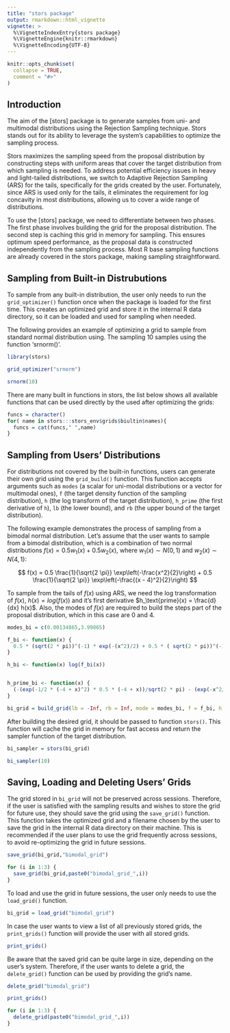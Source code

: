 ```yaml
---
title: "stors package"
output: rmarkdown::html_vignette
vignette: >
  %\VignetteIndexEntry{stors package}
  %\VignetteEngine{knitr::rmarkdown}
  %\VignetteEncoding{UTF-8}
---
```


```r
knitr::opts_chunk$set(
  collapse = TRUE,
  comment = "#>"
)
```

## Introduction

The aim of the [stors] package is to generate samples from uni- and multimodal distributions using the Rejection Sampling technique. Stors stands out for its ability to leverage the system's capabilities to optimize the sampling process.

Stors maximizes the sampling speed from the proposal distribution by constructing steps with uniform areas that cover the target distribution from which sampling is needed. To address potential efficiency issues in heavy and light-tailed distributions, we switch to Adaptive Rejection Sampling (ARS) for the tails, specifically for the grids created by the user. Fortunately, since ARS is used only for the tails, it eliminates the requirement for log concavity in most distributions, allowing us to cover a wide range of distributions.

To use the [stors] package, we need to differentiate between two phases. The first phase involves building the grid for the proposal distribution. The second step is caching this grid in memory for sampling. This ensures optimum speed performance, as the proposal data is constructed independently from the sampling process. Most R base sampling functions are already covered in the stors package, making sampling straightforward.

## Sampling from Built-in Distrubutions

To sample from any built-in distribution, the user only needs to run the `grid_optimizer()` function once when the package is loaded for the first time. This creates an optimized grid and store it in the internal R data directory, so it can be loaded and used for sampling when needed.

The following provides an example of optimizing a grid to sample from standard normal distribution using. The sampling 10 samples using the function 'srnorm()'.

```r

library(stors)

grid_optimizer("srnorm")

srnorm(10)

```

There are many built in functions in stors, the list below shows all available functions that can be used directly by the used after optimizing the grids:
```r
funcs = character()
for( name in stors:::stors_env$grids$biultin$names){
  funcs = cat(funcs," ",name)
}
```

## Sampling from Users' Distributions

For distributions not covered by the built-in functions, users can generate their own grid using the `grid_build()` function. This function accepts arguments such as `modes` (a scalar for uni-modal distributions or a vector for multimodal ones), `f` (the target density function of the sampling distribution), `h` (the log transform of the target distribution), `h_prime` (the first derivative of `h`), `lb` (the lower bound), and `rb` (the upper bound of the target distribution).

The following example demonstrates the process of sampling from a bimodal normal distribution. Let's assume that the user wants to sample from a bimodal distribution, which is a combination of two normal distributions $f(x) = 0.5 w_1(x) + 0.5 w_2(x)$, where $w_1(x) \sim N(0, 1)$ and $w_2(x) \sim N(4, 1)$:

$$
f(x) =  0.5 \frac{1}{\sqrt{2 \pi}}  \exp\left(-\frac{x^2}{2}\right) + 0.5  \frac{1}{\sqrt{2 \pi}} \exp\left(-\frac{(x - 4)^2}{2}\right)
$$

To sample from the tails of $f(x)$ using ARS, we need the log transformation of $f(x)$, $h(x) = log(f(x))$ and it's first derivative $h_\text{prime}(x) = \frac{d}{dx} h(x)$. Also, the modes of $f(x)$ are required to build the steps part of the proposal distribution, which in this case are 0 and 4.

```r

modes_bi = c(0.00134865,3.99865)

f_bi <- function(x) {
  0.5 * (sqrt(2 * pi))^(-1) * exp(-(x^2)/2) + 0.5 * ( sqrt(2 * pi))^(-1) * exp(-((x - 4)^2)/2)
}

h_bi <- function(x) log(f_bi(x))


h_prime_bi <- function(x) {
  (-(exp(-1/2 * (-4 + x)^2) * 0.5 * (-4 + x))/sqrt(2 * pi) - (exp(-x^2/2) * 0.5 * x)/sqrt(2 * pi))/((exp(-x^2/2) * 0.5)/sqrt(2 * pi) + (exp(-1/2 * (-4 + x)^2) * 0.5)/sqrt(2 * pi))
}

bi_grid = build_grid(lb = -Inf, rb = Inf, mode = modes_bi, f = f_bi, h = h_bi, h_prime = h_prime_bi)


```


After building the desired grid, it should be passed to function `stors()`. This function will cache the grid in memory for fast access and return the sampler function of the target distribution.

```r

bi_sampler = stors(bi_grid)

bi_sampler(10)

```

## Saving, Loading and Deleting Users' Grids

The grid stored in `bi_grid` will not be preserved across sessions. Therefore, if the user is satisfied with the sampling results and wishes to store the grid for future use, they should save the grid using the `save_grid()` function. This function takes the optimized grid and a filename chosen by the user to save the grid in the internal R data directory on their machine. This is recommended if the user plans to use the grid frequently across sessions, to avoid re-optimizing the grid in future sessions.

```r

save_grid(bi_grid,"bimodal_grid")


```

```r
for (i in 1:3) {
  save_grid(bi_grid,paste0("bimodal_grid_",i))
}

```

To load and use the grid in future sessions, the user only needs to use the `load_grid()` function.

```r

bi_grid = load_grid("bimodal_grid")

```

In case the user wants to view a list of all previously stored grids, the `print_grids()` function will provide the user with all stored grids.

```r

print_grids()

```

Be aware that the saved grid can be quite large in size, depending on the user's system. Therefore, if the user wants to delete a grid, the `delete_grid()` function can be used by providing the grid's name.

```r

delete_grid("bimodal_grid")

print_grids()

```

```r
for (i in 1:3) {
  delete_grid(paste0("bimodal_grid_",i))
}

```